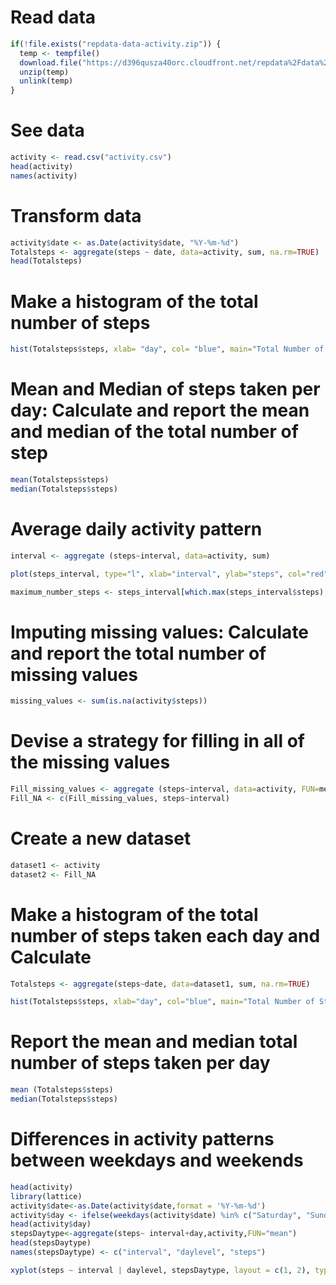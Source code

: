 
# Read data

```r
if(!file.exists("repdata-data-activity.zip")) {
  temp <- tempfile()
  download.file("https://d396qusza40orc.cloudfront.net/repdata%2Fdata%2Factivity.zip",temp)
  unzip(temp)
  unlink(temp)
}
```

# See data

```r
activity <- read.csv("activity.csv")
head(activity)
names(activity)
```

# Transform data

```r
activity$date <- as.Date(activity$date, "%Y-%m-%d")
Totalsteps <- aggregate(steps ~ date, data=activity, sum, na.rm=TRUE)
head(Totalsteps)
```

# Make a histogram of the total number of steps

```r
hist(Totalsteps$steps, xlab= "day", col= "blue", main="Total Number of Steps by Day") 
```

# Mean and Median of steps taken per day: Calculate and report the mean and median of the total number of step

```r
mean(Totalsteps$steps)
median(Totalsteps$steps)
```

# Average daily activity pattern

```r
interval <- aggregate (steps~interval, data=activity, sum) 
```

```r
plot(steps_interval, type="l", xlab="interval", ylab="steps", col="red", main="Average Daily Activity Pattern")
```

```r
maximum_number_steps <- steps_interval[which.max(steps_interval$steps),1]
```

# Imputing missing values: Calculate and report the total number of missing values

```r
missing_values <- sum(is.na(activity$steps))
```

# Devise a strategy for filling in all of the missing values


```r
Fill_missing_values <- aggregate (steps~interval, data=activity, FUN=mean)
Fill_NA <- c(Fill_missing_values, steps~interval)
```

# Create a new dataset 

```r
dataset1 <- activity
dataset2 <- Fill_NA
```


# Make a histogram of the total number of steps taken each day and Calculate 

```r
Totalsteps <- aggregate(steps~date, data=dataset1, sum, na.rm=TRUE)
```

```r
hist(Totalsteps$steps, xlab="day", col="blue", main="Total Number of Steps")
```


# Report the mean and median total number of steps taken per day

```r
mean (Totalsteps$steps)
median(Totalsteps$steps)
```


# Differences in activity patterns between weekdays and weekends

```r
head(activity)
library(lattice)
activity$date<-as.Date(activity$date,format = '%Y-%m-%d')
activity$day <- ifelse(weekdays(activity$date) %in% c("Saturday", "Sunday"),'weekend','weekday')
head(activity$day)
stepsDaytype<-aggregate(steps~ interval+day,activity,FUN="mean")
head(stepsDaytype)
names(stepsDaytype) <- c("interval", "daylevel", "steps")
```


```r
xyplot(steps ~ interval | daylevel, stepsDaytype, layout = c(1, 2), type = "l", col="red", xlab="interval", ylab="steps", main="Activity Patterns between Weekdays and Weekend")
```
